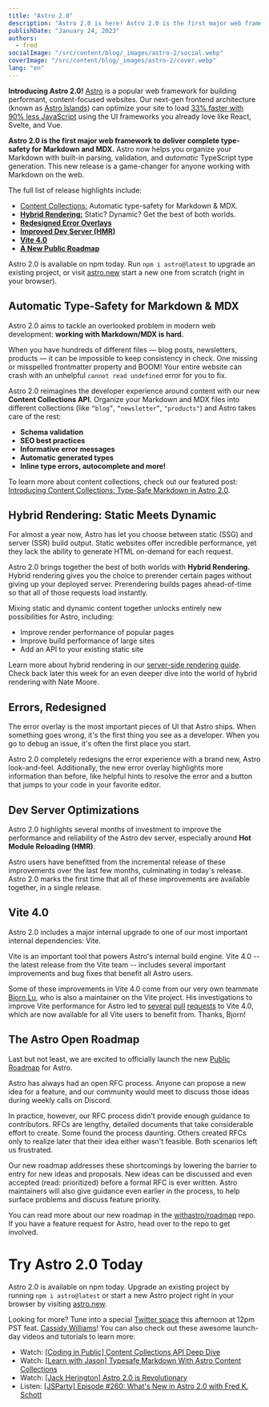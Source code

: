 ```yaml
---
title: "Astro 2.0"
description: "Astro 2.0 is here! Astro 2.0 is the first major web framework to deliver complete type-safety for Markdown and MDX. Other release highlights include: Hybrid Rendering • Redesigned Error Overlays • Improved Dev Server and HMR • Vite 4.0 • A New Public Roadmap"
publishDate: "January 24, 2023"
authors:
  - fred
socialImage: "/src/content/blog/_images/astro-2/social.webp"
coverImage: "/src/content/blog/_images/astro-2/cover.webp"
lang: "en"
---
```



**Introducing Astro 2.0!** [Astro](https://astro.build/) is a popular web framework for building performant, content-focused websites. Our next-gen frontend architecture (known as [Astro Islands](https://docs.astro.build/en/concepts/islands/)) can optimize your site to load [33% faster with 90% less JavaScript](https://twitter.com/jlengstorf/status/1442707241627385860) using the UI frameworks you already love like React, Svelte, and Vue.

**Astro 2.0 is the first major web framework to deliver complete type-safety for Markdown and MDX.** Astro now helps you organize your Markdown with built-in parsing, validation, and _automatic_ TypeScript type generation. This new release is a game-changer for anyone working with Markdown on the web.

The full list of release highlights include:

- [Content Collections:](#automatic-type-safety-for-markdown--mdx) Automatic type-safety for Markdown & MDX.
- **[Hybrid Rendering:](#hybrid-rendering-static-meets-dynamic)** Static? Dynamic? Get the best of both worlds.
- **[Redesigned Error Overlays](#errors-redesigned)**
- **[Improved Dev Server (HMR)](#dev-server-optimizations)**
- **[Vite 4.0](#vite-40)**
- **[A New Public Roadmap](#the-astro-open-roadmap)**

Astro 2.0 is available on npm today. Run `npm i astro@latest` to upgrade an existing project, or visit [astro.new](https://astro.new/) start a new one from scratch (right in your browser).

## Automatic Type-Safety for Markdown & MDX

<BlogContentImage src={bannerContentCollections} alt="" />

Astro 2.0 aims to tackle an overlooked problem in modern web development: **working with Markdown/MDX is hard.**

When you have hundreds of different files — blog posts, newsletters, products — it can be impossible to keep consistency in check. One missing or misspelled frontmatter property and BOOM! Your entire website can crash with an unhelpful `cannot read undefined` error for you to fix.

Astro 2.0 reimagines the developer experience around content with our new **Content Collections API.** Organize your Markdown and MDX files into different collections (like `“blog”`, `“newsletter”`, `"products"`) and Astro takes care of the rest:

- **Schema validation**
- **SEO best practices**
- **Informative error messages**
- **Automatic generated types**
- **Inline type errors, autocomplete and more!**

To learn more about content collections, check out our featured post: [Introducing Content Collections: Type-Safe Markdown in Astro 2.0](/blog/introducing-content-collections/).

## Hybrid Rendering: Static Meets Dynamic

<BlogContentImage src={bannerHybridRendering} alt="" />

For almost a year now, Astro has let you choose between static (SSG) and server (SSR) build output. Static websites offer incredible performance, yet they lack the ability to generate HTML on-demand for each request.

Astro 2.0 brings together the best of both worlds with **Hybrid Rendering.** Hybrid rendering gives you the choice to prerender certain pages without giving up your deployed server. Prerendering builds pages ahead-of-time so that all of those requests load instantly.

Mixing static and dynamic content together unlocks entirely new possibilities for Astro, including:

- Improve render performance of popular pages
- Improve build performance of large sites
- Add an API to your existing static site

Learn more about hybrid rendering in our [server-side rendering guide](https://docs.astro.build/en/guides/server-side-rendering/#hybrid-rendering). Check back later this week for an even deeper dive into the world of hybrid rendering with Nate Moore.

## **Errors, Redesigned**

<BlogContentImage src={bannerErrorOverlay} alt="" />

The error overlay is the most important pieces of UI that Astro ships. When something goes wrong, it's the first thing you see as a developer. When you go to debug an issue, it's often the first place you start.

Astro 2.0 completely redesigns the error experience with a brand new, Astro look-and-feel. Additionally, the new error overlay highlights more information than before, like helpful hints to resolve the error and a button that jumps to your code in your favorite editor.

## Dev Server Optimizations

<BlogContentImage src={bannerImprovedHmr} alt="" />

Astro 2.0 highlights several months of investment to improve the performance and reliability of the Astro dev server, especially around **Hot Module Reloading (HMR)**.

Astro users have benefitted from the incremental release of these improvements over the last few months, culminating in today's release. Astro 2.0 marks the first time that all of these improvements are available together, in a single release.

## Vite 4.0

<BlogContentImage src={bannerViteFour} alt="" />

Astro 2.0 includes a major internal upgrade to one of our most important internal dependencies: Vite.

Vite is an important tool that powers Astro's internal build engine. Vite 4.0 -- the latest release from the Vite team -- includes several important improvements and bug fixes that benefit all Astro users.

Some of these improvements in Vite 4.0 come from our very own teammate [Bjorn Lu](https://github.com/bluwy), who is also a maintainer on the Vite project. His investigations to improve Vite performance for Astro led to [several](https://github.com/vitejs/vite/pull/11454) [pull](https://github.com/rollup/rollup/pull/4762) [requests](https://github.com/vitejs/vite/pull/11460) to Vite 4.0, which are now available for all Vite users to benefit from. Thanks, Bjorn!

## The Astro Open Roadmap

<BlogContentImage src={bannerAstroRoadmap} alt="" />

Last but not least, we are excited to officially launch the new [Public Roadmap](https://github.com/orgs/withastro/projects/11) for Astro.

Astro has always had an open RFC process. Anyone can propose a new idea for a feature, and our community would meet to discuss those ideas during weekly calls on Discord.

In practice, however, our RFC process didn't provide enough guidance to contributors. RFCs are lengthy, detailed documents that take considerable effort to create. Some found the process daunting. Others created RFCs only to realize later that their idea either wasn't feasible. Both scenarios left us frustrated.

Our new roadmap addresses these shortcomings by lowering the barrier to entry for new ideas and proposals. New ideas can be discussed and even accepted (read: prioritized) before a formal RFC is ever written. Astro maintainers will also give guidance even earlier in the process, to help surface problems and discuss feature priority.

You can read more about our new roadmap in the [withastro/roadmap](https://github.com/withastro/roadmap) repo. If you have a feature request for Astro, head over to the repo to get involved.

# Try Astro 2.0 Today

Astro 2.0 is available on npm today. Upgrade an existing project by running `npm i astro@latest` or start a new Astro project right in your browser by visiting [astro.new](https://astro.new/).

Looking for more? Tune into a special [Twitter space](https://twitter.com/i/spaces/1BRJjZRVWzvJw) this afternoon at 12pm PST feat. [Cassidy Williams](https://twitter.com/cassidoo)! You can also check out these awesome launch-day videos and tutorials to learn more:

- Watch: [[Coding in Public] Content Collections API Deep Dive](https://www.youtube.com/watch?v=zUmqmuSvJMs)
- Watch: [[Learn with Jason] Typesafe Markdown With Astro Content Collections](https://www.youtube.com/watch?v=TfD4RW2gR-s)
- Watch: [[Jack Herington] Astro 2.0 is Revolutionary](https://www.youtube.com/watch?v=gi4c7fbeURc)
- Listen: [[JSParty] Episode #260: What's New in Astro 2.0 with Fred K. Schott](https://changelog.com/jsparty/260)
